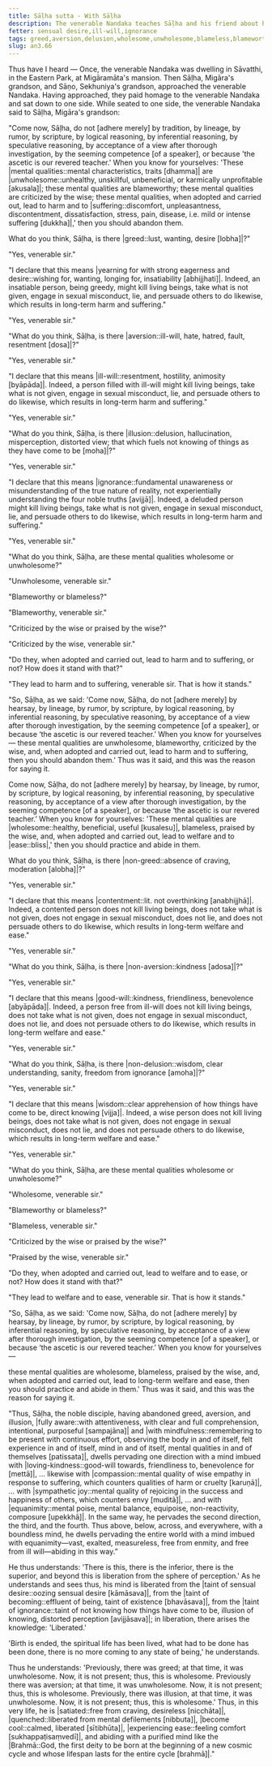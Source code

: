 ```yaml
---
title: Sāḷha sutta - With Sāḷha
description: The venerable Nandaka teaches Sāḷha and his friend about how to independently verify the unwholesome and wholesome mental qualities.
fetter: sensual desire,ill-will,ignorance
tags: greed,aversion,delusion,wholesome,unwholesome,blameless,blameworthy,wise,loving-kindness,good-will,contentment,clear apprehension
slug: an3.66
---
```


Thus have I heard — Once, the venerable Nandaka was dwelling in Sāvatthi, in the Eastern Park, at Migāramāta's mansion. Then Sāḷha, Migāra's grandson, and Sāṇo, Sekhuniya's grandson, approached the venerable Nandaka. Having approached, they paid homage to the venerable Nandaka and sat down to one side. While seated to one side, the venerable Nandaka said to Sāḷha, Migāra's grandson:

"Come now, Sāḷha, do not [adhere merely] by tradition, by lineage, by rumor, by scripture, by logical reasoning, by inferential reasoning, by speculative reasoning, by acceptance of a view after thorough investigation, by the seeming competence [of a speaker], or because 'the ascetic is our revered teacher.' When you know for yourselves: 'These |mental qualities::mental characteristics, traits [dhamma]| are |unwholesome::unhealthy, unskillful, unbeneficial, or karmically unprofitable [akusala]|; these mental qualities are blameworthy; these mental qualities are criticized by the wise; these mental qualities, when adopted and carried out, lead to harm and to |suffering::discomfort, unpleasantness, discontentment, dissatisfaction, stress, pain, disease, i.e. mild or intense suffering [dukkha]|,' then you should abandon them.

What do you think, Sāḷha, is there |greed::lust, wanting, desire [lobha]|?"

"Yes, venerable sir."

"I declare that this means |yearning for with strong eagerness and desire::wishing for, wanting, longing for, insatiability [abhijjhati]|. Indeed, an insatiable person, being greedy, might kill living beings, take what is not given, engage in sexual misconduct, lie, and persuade others to do likewise, which results in long-term harm and suffering."

"Yes, venerable sir."

"What do you think, Sāḷha, is there |aversion::ill-will, hate, hatred, fault, resentment [dosa]|?"

"Yes, venerable sir."

"I declare that this means |ill-will::resentment, hostility, animosity [byāpāda]|. Indeed, a person filled with ill-will might kill living beings, take what is not given, engage in sexual misconduct, lie, and persuade others to do likewise, which results in long-term harm and suffering."

"Yes, venerable sir."

"What do you think, Sāḷha, is there |illusion::delusion, hallucination, misperception, distorted view; that which fuels not knowing of things as they have come to be [moha]|?"

"Yes, venerable sir."

"I declare that this means |ignorance::fundamental unawareness or misunderstanding of the true nature of reality, not experientially understanding the four noble truths [avijjā]|. Indeed, a deluded person might kill living beings, take what is not given, engage in sexual misconduct, lie, and persuade others to do likewise, which results in long-term harm and suffering."

"Yes, venerable sir."

"What do you think, Sāḷha, are these mental qualities wholesome or unwholesome?"

"Unwholesome, venerable sir."

"Blameworthy or blameless?"

"Blameworthy, venerable sir."

"Criticized by the wise or praised by the wise?"

"Criticized by the wise, venerable sir."

"Do they, when adopted and carried out, lead to harm and to suffering, or not? How does it stand with that?"

"They lead to harm and to suffering, venerable sir. That is how it stands."

"So, Sāḷha, as we said: 'Come now, Sāḷha, do not [adhere merely] by hearsay, by lineage, by rumor, by scripture, by logical reasoning, by inferential reasoning, by speculative reasoning, by acceptance of a view after thorough investigation, by the seeming competence [of a speaker], or because ‘the ascetic is our revered teacher.’ When you know for yourselves — these mental qualities are unwholesome, blameworthy, criticized by the wise, and, when adopted and carried out, lead to harm and to suffering, then you should abandon them.' Thus was it said, and this was the reason for saying it.

Come now, Sāḷha, do not [adhere merely] by hearsay, by lineage, by rumor, by scripture, by logical reasoning, by inferential reasoning, by speculative reasoning, by acceptance of a view after thorough investigation, by the seeming competence [of a speaker], or because ‘the ascetic is our revered teacher.’ When you know for yourselves: 'These mental qualities are |wholesome::healthy, beneficial, useful [kusalesu]|, blameless, praised by the wise, and, when adopted and carried out, lead to welfare and to |ease::bliss|,' then you should practice and abide in them.

What do you think, Sāḷha, is there |non-greed::absence of craving, moderation [alobha]|?"

"Yes, venerable sir."

"I declare that this means |contentment::lit. not overthinking [anabhijjhā]|. Indeed, a contented person does not kill living beings, does not take what is not given, does not engage in sexual misconduct, does not lie, and does not persuade others to do likewise, which results in long-term welfare and ease."

"Yes, venerable sir."

"What do you think, Sāḷha, is there |non-aversion::kindness [adosa]|?"

"Yes, venerable sir."

"I declare that this means |good-will::kindness, friendliness, benevolence [abyāpāda]|. Indeed, a person free from ill-will does not kill living beings, does not take what is not given, does not engage in sexual misconduct, does not lie, and does not persuade others to do likewise, which results in long-term welfare and ease."

"Yes, venerable sir."

"What do you think, Sāḷha, is there |non-delusion::wisdom, clear understanding, sanity, freedom from ignorance [amoha]|?"

"Yes, venerable sir."

"I declare that this means |wisdom::clear apprehension of how things have come to be, direct knowing [vijja]|. Indeed, a wise person does not kill living beings, does not take what is not given, does not engage in sexual misconduct, does not lie, and does not persuade others to do likewise, which results in long-term welfare and ease."

"Yes, venerable sir."

"What do you think, Sāḷha, are these mental qualities wholesome or unwholesome?"

"Wholesome, venerable sir."

"Blameworthy or blameless?"

"Blameless, venerable sir."

"Criticized by the wise or praised by the wise?"

"Praised by the wise, venerable sir."

"Do they, when adopted and carried out, lead to welfare and to ease, or not? How does it stand with that?"

"They lead to welfare and to ease, venerable sir. That is how it stands."

"So, Sāḷha, as we said: 'Come now, Sāḷha, do not [adhere merely] by hearsay, by lineage, by rumor, by scripture, by logical reasoning, by inferential reasoning, by speculative reasoning, by acceptance of a view after thorough investigation, by the seeming competence [of a speaker], or because ‘the ascetic is our revered teacher.’ When you know for yourselves —

these mental qualities are wholesome, blameless, praised by the wise, and, when adopted and carried out, lead to long-term welfare and ease, then you should practice and abide in them.' Thus was it said, and this was the reason for saying it.

"Thus, Sāḷha, the noble disciple, having abandoned greed, aversion, and illusion, |fully aware::with attentiveness, with clear and full comprehension, intentional, purposeful [sampajāna]| and |with mindfulness::remembering to be present with continuous effort, observing the body in and of itself, felt experience in and of itself, mind in and of itself, mental qualities in and of themselves [patissata]|, dwells pervading one direction with a mind imbued with |loving-kindness::good-will towards, friendliness to, benevolence for [mettā]|, ... likewise with |compassion::mental quality of wise empathy in response to suffering, which counters qualities of harm or cruelty [karuṇā]|, ... with |sympathetic joy::mental quality of rejoicing in the success and happiness of others, which counters envy [muditā]|, ... and with |equanimity::mental poise, mental balance, equipoise, non-reactivity, composure [upekkhā]|. In the same way, he pervades the second direction, the third, and the fourth. Thus above, below, across, and everywhere, with a boundless mind, he dwells pervading the entire world with a mind imbued with equanimity—vast, exalted, measureless, free from enmity, and free from ill will—abiding in this way.”

He thus understands: 'There is this, there is the inferior, there is the superior, and beyond this is liberation from the sphere of perception.' As he understands and sees thus, his mind is liberated from the |taint of sensual desire::oozing sensual desire [kāmāsava]|, from the |taint of becoming::effluent of being, taint of existence [bhavāsava]|, from the |taint of ignorance::taint of not knowing how things have come to be, illusion of knowing, distorted perception [avijjāsava]|; in liberation, there arises the knowledge: 'Liberated.'

'Birth is ended, the spiritual life has been lived, what had to be done has been done, there is no more coming to any state of being,' he understands.

Thus he understands: 'Previously, there was greed; at that time, it was unwholesome. Now, it is not present; thus, this is wholesome. Previously there was aversion; at that time, it was unwholesome. Now, it is not present; thus, this is wholesome. Previously, there was illusion, at that time, it was unwholesome. Now, it is not present; thus, this is wholesome.' Thus, in this very life, he is |satiated::free from craving, desireless [nicchāta]|, |quenched::liberated from mental defilements [nibbuta]|, |become cool::calmed, liberated [sītibhūta]|, |experiencing ease::feeling comfort [sukhappaṭisaṃvedī]|, and abiding with a purified mind like the |Brahmā::God, the first deity to be born at the beginning of a new cosmic cycle and whose lifespan lasts for the entire cycle [brahmā]|."